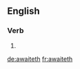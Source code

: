 ==English==

===Verb===
{{head|en|verb form}}

# {{en-third-person singular of|await}}

[[de:awaiteth]]
[[fr:awaiteth]]